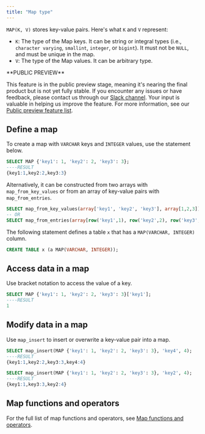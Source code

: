 ```yaml
---
title: "Map type"
---
```


`MAP(K, V)` stores key-value pairs. Here's what `K` and `V` represent:

* `K`: The type of the Map keys. It can be string or integral types (i.e., `character varying`, `smallint`, `integer`, or `bigint`). It must not be `NULL`, and must be unique in the map.
* `V`: The type of the Map values. It can be arbitrary type.

<Note>
**PUBLIC PREVIEW**

This feature is in the public preview stage, meaning it's nearing the final product but is not yet fully stable. If you encounter any issues or have feedback, please contact us through our [Slack channel](https://www.risingwave.com/slack). Your input is valuable in helping us improve the feature. For more information, see our [Public preview feature list](/product-lifecycle/#features-in-the-public-preview-stage).
</Note>

## Define a map

To create a map with `VARCHAR` keys and `INTEGER` values, use the statement below.

```sql
SELECT MAP {'key1': 1, 'key2': 2, 'key3': 3};
----RESULT
{key1:1,key2:2,key3:3}
```

Alternatively, it can be constructed from two arrays with `map_from_key_values` or from an array of key-value pairs with `map_from_entries`.

```sql
SELECT map_from_key_values(array['key1', 'key2', 'key3'], array[1,2,3]);
-- OR
SELECT map_from_entries(array[row('key1',1), row('key2',2), row('key3',3)]);
```

The following statement defines a table `x` that has a `MAP(VARCHAR, INTEGER)` column.

```sql
CREATE TABLE x (a MAP(VARCHAR, INTEGER));
```

## Access data in a map

Use bracket notation to access the value of a key.

```sql
SELECT MAP {'key1': 1, 'key2': 2, 'key3': 3}['key1'];
----RESULT
1
```

## Modify data in a map

Use `map_insert` to insert or overwrite a key-value pair into a map.

```sql
SELECT map_insert(MAP {'key1': 1, 'key2': 2, 'key3': 3}, 'key4', 4);
----RESULT
{key1:1,key2:2,key3:3,key4:4}

SELECT map_insert(MAP {'key1': 1, 'key2': 2, 'key3': 3}, 'key2', 4);
----RESULT
{key1:1,key3:3,key2:4}
```

## Map functions and operators

For the full list of map functions and operators, see [Map functions and operators](/docs/current/sql-function-map/).
